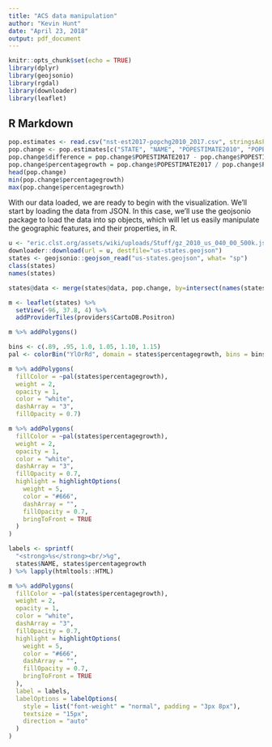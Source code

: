 ```yaml
---
title: "ACS data manipulation"
author: "Kevin Hunt"
date: "April 23, 2018"
output: pdf_document
---
```


```r
knitr::opts_chunk$set(echo = TRUE)
library(dplyr)
library(geojsonio)
library(rgdal)
library(downloader)
library(leaflet)
```

## R Markdown

```r
pop.estimates <- read.csv("nst-est2017-popchg2010_2017.csv", stringsAsFactors = FALSE)
pop.change <- pop.estimates[c("STATE", "NAME", "POPESTIMATE2010", "POPESTIMATE2017")]
pop.change$difference = pop.change$POPESTIMATE2017 - pop.change$POPESTIMATE2010
pop.change$percentagegrowth = pop.change$POPESTIMATE2017 / pop.change$POPESTIMATE2010
head(pop.change)
min(pop.change$percentagegrowth)
max(pop.change$percentagegrowth)
```

With our data loaded, we are ready to begin with the visualization.
We’ll start by loading the data from JSON. In this case, we’ll use the geojsonio package to load the data into sp objects, which will let us easily manipulate the geographic features, and their properties, in R.
```r
u <- "eric.clst.org/assets/wiki/uploads/Stuff/gz_2010_us_040_00_500k.json"
downloader::download(url = u, destfile="us-states.geojson")
states <- geojsonio::geojson_read("us-states.geojson", what= "sp")
class(states)
names(states)
```

```r
states@data <- merge(states@data, pop.change, by=intersect(names(states@data), names(pop.change)))
```

```r
m <- leaflet(states) %>%
  setView(-96, 37.8, 4) %>%
  addProviderTiles(providers$CartoDB.Positron)

m %>% addPolygons()
```

```r
bins <- c(.89, .95, 1.0, 1.05, 1.10, 1.15)
pal <- colorBin("YlOrRd", domain = states$percentagegrowth, bins = bins)

m %>% addPolygons(
  fillColor = ~pal(states$percentagegrowth),
  weight = 2,
  opacity = 1,
  color = "white",
  dashArray = "3",
  fillOpacity = 0.7)
```
```r
m %>% addPolygons(
  fillColor = ~pal(states$percentagegrowth),
  weight = 2,
  opacity = 1,
  color = "white",
  dashArray = "3",
  fillOpacity = 0.7,
  highlight = highlightOptions(
    weight = 5,
    color = "#666",
    dashArray = "",
    fillOpacity = 0.7,
    bringToFront = TRUE
  )
)
```

```r
labels <- sprintf(
  "<strong>%s</strong><br/>%g",
  states$NAME, states$percentagegrowth
) %>% lapply(htmltools::HTML)

m %>% addPolygons(
  fillColor = ~pal(states$percentagegrowth),
  weight = 2,
  opacity = 1,
  color = "white",
  dashArray = "3",
  fillOpacity = 0.7,
  highlight = highlightOptions(
    weight = 5,
    color = "#666",
    dashArray = "",
    fillOpacity = 0.7,
    bringToFront = TRUE
  ),
  label = labels,
  labelOptions = labelOptions(
    style = list("font-weight" = "normal", padding = "3px 8px"),
    textsize = "15px",
    direction = "auto"
  )
)
```







